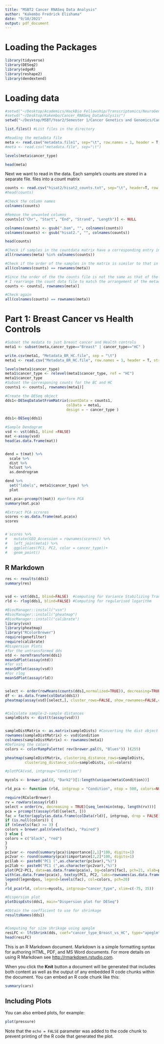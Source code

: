 ```yaml
---
title: "MSBT2 Cancer RNASeq Data Analysis"
author: "Kakembo Fredrick Elishama"
date: "9/10/2021"
output: pdf_document
---
```


# Loading the Packages
```r
library(tidyverse)
library(DESeq2)
library(edgeR)
library(reshape2)
library(dendextend)
```


# Loading data

```r
#setwd("~/Desktop/Academics/HackBio Fellowship/Transcriptomics/NeuroGenomics-HackBio/02-PracticalDiffExp/scripts/")
#setwd("~/Desktop/Kakembo/Cancer_RNASeq_DataAnalysis/")
setwd("~/Desktop/MSBT/Year2/Semester 1/Cancer Genetics and Genomics/Cancer_RNASeq_DataAnalysis/Cancer_RNASeq_DataAnalysis/")

list.files() #List files in the directory

#Reading the metadata file
meta <- read.csv("metadata.file1", sep="\t", row.names = 1, header = T, stringsAsFactors = T)
#meta <- read.csv("metadata.file", sep="\t")

levels(meta$cancer_type)

head(meta)
```


Next we want to read in the data. Each sample's counts are stored in a separate file. files into a count matrix

```r
counts <- read.csv("hisat2/hisat2_counts.txt", sep="\t", header=T, row.names=1, comment.char = "#")
#head(counts)

#Check the column names
colnames(counts)

#Remove the unwanted columns
counts[c("Chr", "Start", "End", "Strand", "Length")] <- NULL

colnames(counts) <- gsub(".bam", "", colnames(counts))
colnames(counts) <- gsub("hisat2.", "", colnames(counts))

head(counts)

#Check if samples in the countdata matrix have a corresponding entry in the metadata file
all(rownames(meta) %in% colnames(counts))

#Check if the order of the samples in the matrix is similar to that in the metadata file.
all(colnames(counts) == rownames(meta))

#Since the order of the the counts file is not the same as that of the metadata file, 
# I rearrange the count data file to match the arrangement of the metadata file.
counts <- counts[, rownames(meta)]

#Check again
all(colnames(counts) == rownames(meta))


```



# Part 1: Breast Cancer vs Health Controls


```r
#Subset the medata to just breast cancer and Health controls
meta1 <- subset(meta,cancer_type=="Breast" | cancer_type=="HC" )

write.csv(meta1, "Metadata_BR_HC.file", sep = "\t")
meta1 <- read.csv("Metadata_BR_HC.file", row.names = 1, header = T, stringsAsFactors = T)

levels(meta1$cancer_type)
meta1$cancer_type <- relevel(meta1$cancer_type, ref = "HC")
meta1$cancer_type
#Subset the corresponing counts for the BC and HC
counts1 <- counts[, rownames(meta1)]

#Create the DESeq object
dds1<-DESeqDataSetFromMatrix(countData = counts1,
                            colData = meta1,
                            design = ~ cancer_type ) 

dds1<-DESeq(dds1)
```

```r
#Sample Dendogram
vsd <- vst(dds1, blind =FALSE)
mat <-assay(vsd)
head(as.data.frame(mat))


dend = t(mat) %>% 
  scale %>% 
  dist %>% 
  hclust %>% 
  as.dendrogram 

dend %>% 
  set("labels", meta1$cancer_type) %>% 
  plot
```


```r
mat.pca<-prcomp(t(mat)) #perform PCA
summary(mat.pca)

#Extract PCA scrores
scores <-as.data.frame(mat.pca$x) 
scores


# scores %>% 
#   mutate(GEO_Accession = rownames(scores)) %>% 
#   left_join(meta1) %>% 
#   ggplot(aes(PC1, PC2, color = cancer_type))+
#   geom_point()

```
## R Markdown



```r
res <- results(dds1)
summary(res)


vsd <- vst(dds1, blind=FALSE)  #computing for Variance Stabilizing Transformation
rld <- rlog(dds1, blind=FALSE) #Computing for regularised logarithm

#BiocManager::install("vsn")
#BiocManager::install("pheatmap")
#BiocManager::install("calibrate")
library(vsn)
library(pheatmap)
library("RColorBrewer")
require(genefilter)
require(calibrate)
#Dispersion Plots
#for the untransformed dds
ntd <- normTransform(dds1)
meanSdPlot(assay(ntd))
#for vst
meanSdPlot(assay(vsd))
#For rlog
meanSdPlot(assay(rld))


select <- order(rowMeans(counts(dds1,normalized=TRUE)), decreasing=TRUE)[1:20]
df <- as.data.frame(colData(dds1))
pheatmap(assay(vsd)[select,], cluster_rows=FALSE, show_rownames=FALSE,cluster_cols=FALSE, annotation_col=df)


#Calculate sample-2-sample distances
sampleDists <- dist(t(assay(vsd)))


sampleDistMatrix <- as.matrix(sampleDists) #Converting the dist object to matrix
rownames(sampleDistMatrix) <- vsd$Condition
colnames(sampleDistMatrix) <- rownames(meta1) 
#Defining the colors
colors <- colorRampPalette( rev(brewer.pal(9, "Blues")) )(255)

pheatmap(sampleDistMatrix, clustering_distance_rows=sampleDists,
         clustering_distance_cols=sampleDists, col=colors)


```


```r
#plotPCA(vsd, intgroup="Condition")

mycols <- brewer.pal(8, "Dark2")[1:length(unique(meta$Condition))]

rld_pca <- function (rld, intgroup = "Condition", ntop = 500, colors=NULL, legendpos="bottomleft", main="PCA Biplot", textcx=1, ...) {

require(RColorBrewer)
rv = rowVars(assay(rld))
select = order(rv, decreasing = TRUE)[seq_len(min(ntop, length(rv)))]
pca = prcomp(t(assay(rld)[select, ]))
fac = factor(apply(as.data.frame(colData(rld)[, intgroup, drop = FALSE]), 1, paste, collapse = " : "))
if (is.null(colors)) {
if (nlevels(fac) >= 3) {
colors = brewer.pal(nlevels(fac), "Paired")
} else {
colors = c("black", "red")
}
}
pc1var <- round(summary(pca)$importance[2,1]*100, digits=1)
pc2var <- round(summary(pca)$importance[2,2]*100, digits=1)
pc1lab <- paste0("PC1 (",as.character(pc1var),"%)")
pc2lab <- paste0("PC1 (",as.character(pc2var),"%)")
plot(PC2~PC1, data=as.data.frame(pca$x), bg=colors[fac], pch=21, xlab=pc1lab, ylab=pc2lab, main=main, ...)
with(as.data.frame(pca$x), textxy(PC1, PC2, labs=rownames(as.data.frame(pca$x)), cex=textcx))
legend(legendpos, legend=levels(fac), col=colors, pch=20)
}
rld_pca(rld, colors=mycols, intgroup="cancer_type", xlim=c(-75, 35))

```

```r
#Dispersion plot
plotDispEsts(dds1, main="Dispersion plot for DESeq")
```

```r
#Obtain the coefficient to use for shrinkage
resultsNames(dds1)


#Computing for size shrikage using apeglm
resLFC <- lfcShrink(dds, coef="cancer_type_Breast_vs_HC", type="apeglm")
head(resLFC)

```



This is an R Markdown document. Markdown is a simple formatting syntax for authoring HTML, PDF, and MS Word documents. For more details on using R Markdown see <http://rmarkdown.rstudio.com>.

When you click the **Knit** button a document will be generated that includes both content as well as the output of any embedded R code chunks within the document. You can embed an R code chunk like this:

```r
summary(cars)
```

## Including Plots

You can also embed plots, for example:

```r
plot(pressure)
```

Note that the `echo = FALSE` parameter was added to the code chunk to prevent printing of the R code that generated the plot.

